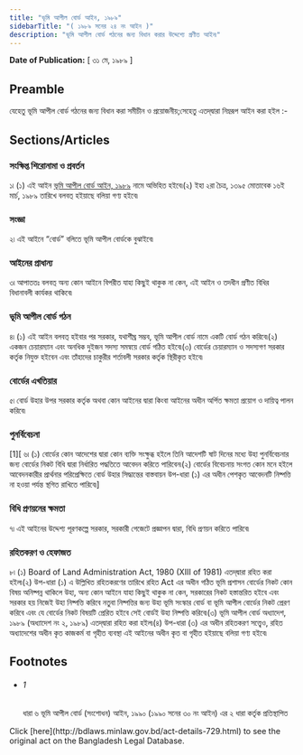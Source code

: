 ```yaml
---
title: "ভূমি আপীল বোর্ড আইন, ১৯৮৯"
sidebarTitle: "( ১৯৮৯ সনের ২৪ নং আইন )"
description: "ভূমি আপীল বোর্ড গঠনের জন্য বিধান করার উদ্দেশ্যে প্রণীত আইন৷"
---
```


**Date of Publication:** [ ৩১ মে, ১৯৮৯ ]

## Preamble

যেহেতু ভূমি আপীল বোর্ড গঠনের জন্য বিধান করা সমীচীন ও প্রয়োজনীয়;সেহেতু এতদ্‌দ্বারা নিম্নরূপ আইন করা হইল :-

## Sections/Articles

### সংক্ষিপ্ত শিরোনামা ও প্রবর্তন

১৷ (১) এই আইন [ভূমি আপীল বোর্ড আইন, ১৯৮৯](/act-729.html "ভূমি আপীল বোর্ড আইন, ১৯৮৯") নামে অভিহিত হইবে৷(২) ইহা ২রা চৈত্র, ১৩৯৫ মোতাবেক ১৬ই মার্চ, ১৯৮৯ তারিখে বলবত্ হইয়াছে বলিয়া গণ্য হইবে৷

### সংজ্ঞা

২৷ এই আইনে “বোর্ড” বলিতে ভূমি আপীল বোর্ডকে বুঝাইবে৷

### আইনের প্রাধান্য

৩৷ আপাততঃ বলবত্ অন্য কোন আইনে বিপরীত যাহা কিছুই থাকুক না কেন, এই আইন ও তদধীন প্রণীত বিধির বিধানাবলী কার্যকর থাকিবে৷

### ভূমি আপীল বোর্ড গঠন

৪৷ (১) এই আইন বলবত্ হইবার পর সরকার, যথাশীঘ্র সম্ভব, ভূমি আপীল বোর্ড নামে একটি বোর্ড গঠন করিবে৷(২) একজন চেয়ারম্যান এবং অনধিক দুইজন সদস্য সমন্বয়ে বোর্ড গঠিত হইবে৷(৩) বোর্ডের চেয়ারম্যান ও সদস্যগণ সরকার কর্তৃক নিযুক্ত হইবেন এবং তাঁহাদের চাকুরীর শর্তাবলী সরকার কর্তৃক স্থিরীকৃত হইবে৷

### বোর্ডের এখতিয়ার

৫৷ বোর্ড উহার উপর সরকার কর্তৃক অথবা কোন আইনের দ্বারা কিংবা আইনের অধীন অর্পিত ক্ষমতা প্রয়োগ ও দায়িত্ব পালন করিবে৷

### পুনর্বিবেচনা

[1][ ৬৷ (১) বোর্ডের কোন আদেশের দ্বারা কোন ব্যক্তি সংক্ষুব্ধ হইলে তিনি আদেশটি ষাট দিনের মধ্যে উহা পুনর্বিবেচনার জন্য বোর্ডের নিকট বিধি দ্বারা নির্ধারিত পদ্ধতিতে আবেদন করিতে পারিবেন৷(২) বোর্ডের বিবেচনায় সংগত কোন মনে হইলে আবেদনকারীর প্রার্থনার পরিপ্রেক্ষিতে বোর্ড উহার সিদ্ধান্তের বাস্তবায়ন উপ-ধারা (১) এর অধীন পেশকৃত আবেদনটি নিষ্পত্তি না হওয়া পর্যন্ত স্থগিত রাখিতে পারিবে৷]

### বিধি প্রণয়নের ক্ষমতা

৭৷ এই আইনের উদ্দেশ্য পূরণকল্পে সরকার, সরকারী গেজেটে প্রজ্ঞাপন দ্বারা, বিধি প্রণয়ন করিতে পারিবে৷

### রহিতকরণ ও হেফাজত

৮৷ (১) Board of Land Administration Act, 1980 (XIII of 1981) এতদ্‌দ্বারা রহিত করা হইল৷(২) উপ-ধারা (১) এ উল্লিখিত রহিতকরণের তারিখে রহিত Act এর অধীন গঠিত ভূমি প্রশাসন বোর্ডের নিকট কোন বিষয় অনিষ্পন্ন থাকিলে উহা, অন্য কোন আইনে যাহা কিছুই থাকুক না কেন, সরকারের নিকট হস্তান্তরিত হইবে এবং সরকার হয় নিজেই উহা নিষ্পত্তি করিবে নতুবা নিষ্পত্তির জন্য উহা ভূমি সংস্কার বোর্ড বা ভূমি আপীল বোর্ডের নিকট প্রেরণ করিবে এবং যে বোর্ডের নিকট বিষয়টি প্রেরিত হইবে সেই বোর্ডই উহা নিষ্পত্তি করিবে৷(৩) ভূমি আপীল বোর্ড অধ্যাদেশ, ১৯৮৯ (অধ্যাদেশ নং ২, ১৯৮৯) এতদ্‌দ্বারা রহিত করা হইল৷(৪) উপ-ধারা (৩) এর অধীন রহিতকরণ সত্ত্বেও, রহিত অধ্যাদেশের অধীন কৃত কাজকর্ম বা গৃহীত ব্যবস্থা এই আইনের অধীন কৃত বা গৃহীত হইয়াছে বলিয়া গণ্য হইবে৷

## Footnotes

- ###### 1

  ধারা ৬ ভূমি আপীল বোর্ড (সংশোধন) আইন, ১৯৯০ (১৯৯০ সনের ৩০ নং আইন) এর ২ ধারা কর্তৃক প্রতিস্থাপিত

<Note>
  Click [here](http://bdlaws.minlaw.gov.bd/act-details-729.html) to see the original act on the Bangladesh Legal Database.
</Note>
